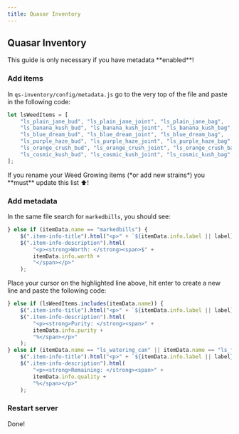 ```yaml
---
title: Quasar Inventory
---
```



## Quasar Inventory

<Callout type="warning" emoji="⚠️">
    This guide is only necessary if you have metadata **enabled**!
</Callout>

<Steps>

### Add items

In ```qs-inventory/config/metadata.js``` go to the very top of the file and paste in the following code:

```js copy filename="qs-inventory/config/metadata.js"
let lsWeedItems = [
    "ls_plain_jane_bud", "ls_plain_jane_joint", "ls_plain_jane_bag",
    "ls_banana_kush_bud", "ls_banana_kush_joint", "ls_banana_kush_bag",
    "ls_blue_dream_bud", "ls_blue_dream_joint", "ls_blue_dream_bag",
    "ls_purple_haze_bud", "ls_purple_haze_joint", "ls_purple_haze_bag",
    "ls_orange_crush_bud", "ls_orange_crush_joint", "ls_orange_crush_bag",
    "ls_cosmic_kush_bud", "ls_cosmic_kush_joint", "ls_cosmic_kush_bag"
];
```

<Callout type="error" emoji="⛔">
    If you rename your Weed Growing items (*or add new strains*) you **must** update this list ⬆️!
</Callout>
 
### Add metadata
In the same file search for ```markedbills```, you should see:
```js copy filename="qs-inventory/config/metadata.js" {7}
} else if (itemData.name == "markedbills") {
    $(".item-info-title").html("<p>" + `${itemData.info.label || label}` + "</p>");
    $(".item-info-description").html(
        "<p><strong>Worth: </strong><span>$" +
        itemData.info.worth +
        "</span></p>"
    );
```

Place your cursor on the highlighted line above, hit enter to create a new line and paste the following code:
```js copy filename="qs-inventory/config/metadata.js"
} else if (lsWeedItems.includes(itemData.name)) {
    $(".item-info-title").html("<p>" + `${itemData.info.label || label}` + "</p>");
    $(".item-info-description").html(
        "<p><strong>Purity: </strong><span>" +
        itemData.info.purity +
        "%</span></p>"
    );
} else if (itemData.name == "ls_watering_can" || itemData.name == "ls_fertilizer") {
    $(".item-info-title").html("<p>" + `${itemData.info.label || label}` + "</p>");
    $(".item-info-description").html(
        "<p><strong>Remaining: </strong><span>" +
        itemData.info.quality +
        "%</span></p>"
    );
```

### Restart server
Done!

</Steps>